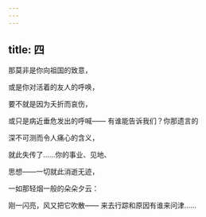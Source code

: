 ```yaml
---
---
---
```

title: 四
---




那莫非是你向祖国的致意，

或是你对活着的友人的呼唤，

要不就是因为夭折而哀伤，

或只是病近垂危发出的呼喊—— 有谁能告诉我们？你那遗言的

深不可测而令人痛心的含义，

就此失传了……你的事业、见地、

思想——一切就此消逝无迹，

一如那轻烟一般的朵朵夕云：

刚一闪亮，风又把它吹散—— 来去行踪和原因有谁来问津……